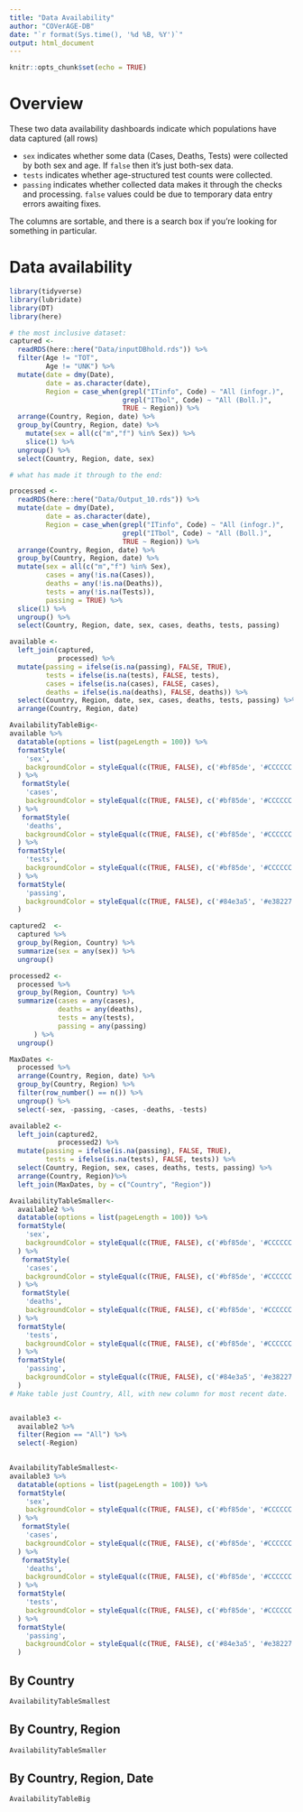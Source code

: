 ```yaml
---
title: "Data Availability"
author: "COVerAGE-DB"
date: "`r format(Sys.time(), '%d %B, %Y')`"
output: html_document
---
```


```r
knitr::opts_chunk$set(echo = TRUE)
```

# Overview
These two data availability dashboards indicate which populations have data captured (all rows)

  - `sex` indicates whether some data (Cases, Deaths, Tests) were collected by both sex and age. If `false` then it's just both-sex data.
  - `tests` indicates whether age-structured test counts were collected.
  - `passing` indicates whether collected data makes it through the checks and processing. `false` values could be due to temporary data entry errors awaiting fixes.

The columns are sortable, and there is a search box if you're looking for something in particular.

# Data availability {.tabset}

```r
library(tidyverse)
library(lubridate)
library(DT)
library(here)

# the most inclusive dataset:
captured <- 
  readRDS(here::here("Data/inputDBhold.rds")) %>% 
  filter(Age != "TOT",
         Age != "UNK") %>% 
  mutate(date = dmy(Date),
         date = as.character(date),
         Region = case_when(grepl("ITinfo", Code) ~ "All (infogr.)",
                            grepl("ITbol", Code) ~ "All (Boll.)",
                            TRUE ~ Region)) %>% 
  arrange(Country, Region, date) %>% 
  group_by(Country, Region, date) %>% 
    mutate(sex = all(c("m","f") %in% Sex)) %>% 
    slice(1) %>% 
  ungroup() %>% 
  select(Country, Region, date, sex)

# what has made it through to the end:

processed <- 
  readRDS(here::here("Data/Output_10.rds")) %>% 
  mutate(date = dmy(Date),
         date = as.character(date),
         Region = case_when(grepl("ITinfo", Code) ~ "All (infogr.)",
                            grepl("ITbol", Code) ~ "All (Boll.)",
                            TRUE ~ Region)) %>% 
  arrange(Country, Region, date) %>% 
  group_by(Country, Region, date) %>% 
  mutate(sex = all(c("m","f") %in% Sex),
         cases = any(!is.na(Cases)),
         deaths = any(!is.na(Deaths)),
         tests = any(!is.na(Tests)),
         passing = TRUE) %>% 
  slice(1) %>% 
  ungroup() %>% 
  select(Country, Region, date, sex, cases, deaths, tests, passing)

available <-
  left_join(captured,
            processed) %>% 
  mutate(passing = ifelse(is.na(passing), FALSE, TRUE),
         tests = ifelse(is.na(tests), FALSE, tests),
         cases = ifelse(is.na(cases), FALSE, cases),
         deaths = ifelse(is.na(deaths), FALSE, deaths)) %>% 
  select(Country, Region, date, sex, cases, deaths, tests, passing) %>% 
  arrange(Country, Region, date)

AvailabilityTableBig<-
available %>% 
  datatable(options = list(pageLength = 100)) %>% 
  formatStyle(
    'sex',
    backgroundColor = styleEqual(c(TRUE, FALSE), c('#bf85de', '#CCCCCC'))
  ) %>% 
   formatStyle(
    'cases',
    backgroundColor = styleEqual(c(TRUE, FALSE), c('#bf85de', '#CCCCCC'))
  ) %>%
   formatStyle(
    'deaths',
    backgroundColor = styleEqual(c(TRUE, FALSE), c('#bf85de', '#CCCCCC'))
  ) %>%
  formatStyle(
    'tests',
    backgroundColor = styleEqual(c(TRUE, FALSE), c('#bf85de', '#CCCCCC'))
  ) %>% 
  formatStyle(
    'passing',
    backgroundColor = styleEqual(c(TRUE, FALSE), c('#84e3a5', '#e38227'))
  )

captured2  <-
  captured %>% 
  group_by(Region, Country) %>% 
  summarize(sex = any(sex)) %>% 
  ungroup()

processed2 <-
  processed %>% 
  group_by(Region, Country) %>% 
  summarize(cases = any(cases),
            deaths = any(deaths),
            tests = any(tests),
            passing = any(passing)
      ) %>% 
  ungroup()

MaxDates <- 
  processed %>% 
  arrange(Country, Region, date) %>% 
  group_by(Country, Region) %>% 
  filter(row_number() == n()) %>% 
  ungroup() %>% 
  select(-sex, -passing, -cases, -deaths, -tests)

available2 <-
  left_join(captured2,
            processed2) %>% 
  mutate(passing = ifelse(is.na(passing), FALSE, TRUE),
         tests = ifelse(is.na(tests), FALSE, tests)) %>% 
  select(Country, Region, sex, cases, deaths, tests, passing) %>% 
  arrange(Country, Region)%>% 
  left_join(MaxDates, by = c("Country", "Region"))

AvailabilityTableSmaller<-
  available2 %>% 
  datatable(options = list(pageLength = 100)) %>% 
  formatStyle(
    'sex',
    backgroundColor = styleEqual(c(TRUE, FALSE), c('#bf85de', '#CCCCCC'))
  ) %>% 
   formatStyle(
    'cases',
    backgroundColor = styleEqual(c(TRUE, FALSE), c('#bf85de', '#CCCCCC'))
  ) %>%
   formatStyle(
    'deaths',
    backgroundColor = styleEqual(c(TRUE, FALSE), c('#bf85de', '#CCCCCC'))
  ) %>%
  formatStyle(
    'tests',
    backgroundColor = styleEqual(c(TRUE, FALSE), c('#bf85de', '#CCCCCC'))
  ) %>% 
  formatStyle(
    'passing',
    backgroundColor = styleEqual(c(TRUE, FALSE), c('#84e3a5', '#e38227'))
  )
# Make table just Country, All, with new column for most recent date.


available3 <- 
  available2 %>% 
  filter(Region == "All") %>% 
  select(-Region)

  
AvailabilityTableSmallest<-
available3 %>% 
  datatable(options = list(pageLength = 100)) %>% 
  formatStyle(
    'sex',
    backgroundColor = styleEqual(c(TRUE, FALSE), c('#bf85de', '#CCCCCC'))
  ) %>% 
   formatStyle(
    'cases',
    backgroundColor = styleEqual(c(TRUE, FALSE), c('#bf85de', '#CCCCCC'))
  ) %>%
   formatStyle(
    'deaths',
    backgroundColor = styleEqual(c(TRUE, FALSE), c('#bf85de', '#CCCCCC'))
  ) %>%
  formatStyle(
    'tests',
    backgroundColor = styleEqual(c(TRUE, FALSE), c('#bf85de', '#CCCCCC'))
  ) %>% 
  formatStyle(
    'passing',
    backgroundColor = styleEqual(c(TRUE, FALSE), c('#84e3a5', '#e38227'))
  )
```

## By Country

```r
AvailabilityTableSmallest
```

## By Country, Region

```r
AvailabilityTableSmaller
```

## By Country, Region, Date

```r
AvailabilityTableBig
```

## {-}

